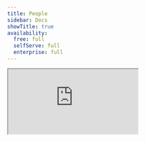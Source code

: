 ```yaml
---
title: People
sidebar: Docs
showTitle: true
availability:
  free: full
  selfServe: full
  enterprise: full
---
```



<iframe
    src="https://www.youtube-nocookie.com/embed/2jQco8hEvTI?start=295"
    className="rounded shadow-xl"
/>

People in PostHog represent users who do events. Every event has a `distinct_id` representing a person attached to it. Depending on your person profile processing configuration, these persons may also have profiles in PostHog you can view by clicking on the [People tab](https://us.posthog.com/persons). 

Person profiles and user properties enable:

- Filtering on user properties
- Merging identities across `distinct_id` values (i.e. merging an anonymous user with a logged in user)
- Cohort creation
- Feature flag targeting on user properties
- Tracking initial UTM values and referrers across anonymous and identified users

Beyond this, there are many use cases that don't require person profiles. Some examples:

- Tracking a marketing website
- B2C apps where users don't sign up or log in
- High volume API server events

For backward compatibility and to make sure we don't drop person information accidentally, processing events with persons is the default for configs without any option set. We also "force upgrade" anonymous users created before person profiles lanched.

## Capturing person profiles

By default, PostHog captures events with person profiles. To change this in the JavaScript Web configuration, change the `person_profiles` config option with one of the three options:


<PersonProfilesJSConfig />

Other SDKs and the API can pass the `$process_person_profile` property on events. Again, person profiles are enabled by default, but can be disabled by setting the property to `false`.

```node
client.capture({
    distinctId: 'distinct_id_of_the_user',
    event: 'movie_played',
    properties: {
        $process_person_profile: false,
    },
})
```

## Viewing person profiles

Clicking on a user opens their profile and shows all their properties.

<ProductScreenshot
    imageLight={personProfileLight}
    imageDark = {personProfileDark}
    alt="Person profile" 
    classes="rounded"
/>

- **Events** shows all the events a user has triggered, which you can search and filter to find specific events.

- **Recordings** shows all session replays a user has generated. Note this is subject to the retention policy of your plan, so users who haven't been active recently may have none.

- **Cohorts** shows all the cohorts a user belongs to.

- **Related groups:** shows groups (e.g. organizations, projects, and instances) a user belongs to.

- **Feature flags:** shows all feature flags that are enabled for a user.

- **History:** shows any manual changes that have been made to the user's profile.

## Deleting person data

- Select 'Persons' from the left-hand menu
- Search for the person via their unique ID. For example, their email
- Click on the person's ID
- Click 'Delete person' to remove them and all their associated data from the PostHog instance. You will be prompted to confirm this action.

## Deleting person data with the API

You can also delete persons data via the API. See the [Data Deletion docs](/docs/privacy/data-deletion) for more information.
